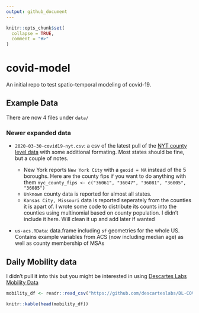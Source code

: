```yaml
---
output: github_document
---
```


<!-- README.md is generated from README.Rmd. Please edit that file -->

```r
knitr::opts_chunk$set(
  collapse = TRUE,
  comment = "#>"
)
```
# covid-model

<!-- badges: start -->
<!-- badges: end -->

An initial repo to test spatio-temporal modeling of covid-19.


## Example Data

There are now 4 files under `data/` 

### Newer expanded data

- `2020-03-30-covid19-nyt.csv`: a csv of the latest pull of the [NYT county level data](https://github.com/nytimes/covid-19-data) with some additional formating. Most states should be fine, but a couple of notes.

    - New York reports `New York City` with a `geoid = NA` instead of the 5 boroughs. Here are the county fips if you want to do anything with them `nyc_county_fips <- c("36061", "36047", "36081", "36005", "36085")`
    - `Unknown` county data is reported for almost all states.
    - `Kansas City, Missouri` data is reported seperately from the counties it is apart of. I wrote some code to distribute its counts into the counties using multinomial based on county population. I didn't include it here. Will clean it up and add later if wanted

- `us-acs.RData`: data.frame including `sf` geometries for the whole US. Contains example variables from ACS (now including median age) as well as county membership of MSAs


## Daily Mobility data
I didn't pull it into this but you might be interested in using [Descartes Labs Mobility Data](https://github.com/descarteslabs/DL-COVID-19)

```r
mobility_df <- readr::read_csv("https://github.com/descarteslabs/DL-COVID-19/raw/master/DL-us-mobility-daterow.csv")

knitr::kable(head(mobility_df))
```

